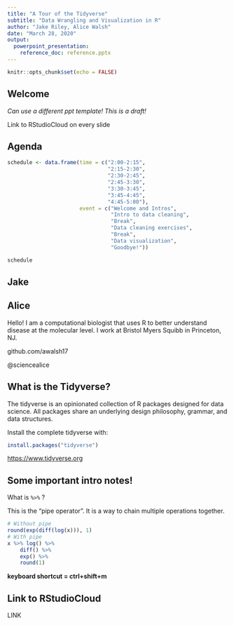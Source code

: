```yaml
---
title: "A Tour of the Tidyverse"
subtitle: "Data Wrangling and Visualization in R"
author: "Jake Riley, Alice Walsh"
date: "March 28, 2020"
output: 
  powerpoint_presentation:
    reference_doc: reference.pptx
---
```


```r
knitr::opts_chunk$set(echo = FALSE)
```

## Welcome
*Can use a different ppt template! This is a draft!*


Link to RStudioCloud on every slide

## Agenda
```r
schedule <- data.frame(time = c("2:00-2:15",
                                "2:15-2:30",
                                "2:30-2:45",
                                "2:45-3:30",
                                "3:30-3:45",
                                "3:45-4:45",
                                "4:45-5:00"),
                       event = c("Welcome and Intros",
                                 "Intro to data cleaning",
                                 "Break",
                                 "Data cleaning exercises",
                                 "Break",
                                 "Data visualization",
                                 "Goodbye!"))

schedule
```
## Jake



## Alice

Hello! I am a computational biologist that uses R to better understand disease at the molecular level. I work at Bristol Myers Squibb in Princeton, NJ.

github.com/awalsh17

@sciencealice

## What is the Tidyverse?

The tidyverse is an opinionated collection of R packages designed for data science. All packages share an underlying design philosophy, grammar, and data structures.

Install the complete tidyverse with:

```r
install.packages("tidyverse")
```


[https://www.tidyverse.org](https://www.tidyverse.org)

## Some important intro notes!

What is `%>%` ?

This is the "pipe operator". It is a way to chain multiple operations together.

```r
# Without pipe
round(exp(diff(log(x))), 1)
# With pipe
x %>% log() %>%
    diff() %>%
    exp() %>%
    round(1)
```


**keyboard shortcut = ctrl+shift+m**


## Link to RStudioCloud

LINK

